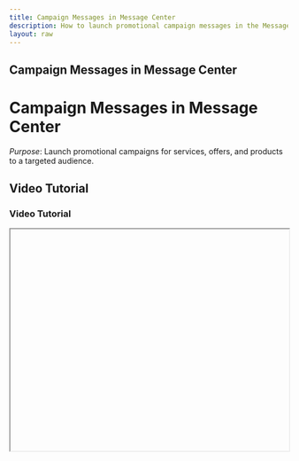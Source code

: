 ```yaml
---
title: Campaign Messages in Message Center
description: How to launch promotional campaign messages in the Message Center.
layout: raw
---
```



<div className="mdx-content">

## Campaign Messages in Message Center

<h1 className="text-3xl font-bold text-gray-900 mb-4">Campaign Messages in Message Center</h1>  

*Purpose*: Launch promotional campaigns for services, offers, and products to a targeted audience.

## Video Tutorial

<h3 className="text-xl font-medium text-gray-800 mb-2">Video Tutorial</h3>

<iframe
  width="100%"
  height="400"
  title="Campaign Messages tutorial"
  allowFullScreen
  className="rounded-lg"
/>

---

## Steps:

<h2 className="text-2xl font-semibold text-gray-800 mt-8 mb-4">Step-by-step Instructions</h2>

❶ **Navigate to the “Promote” section from the dashboard.**

❷ **In the “Message Center” tab, locate and click on “Campaign Messages.”**

❸ **To start a new campaign:**
- Click on the **“New Campaign”** button.
- Choose the category you wish to promote (e.g., Service, Package, Voucher, Membership, Gift Card, or Promo Code).
- Select or upload a visual template (image or poster).
- Define your **target audience** based on criteria like age, gender, or client status.

❹ **Schedule the campaign and send the message via SMS or other enabled channels.**

❺ **Manage existing campaigns, enable/disable messages, and preview campaign performance.**

---

**Tip for First-Time Users**:  
Campaign messages are a powerful way to increase engagement and drive sales.

<div className="space-y-4 mt-6">

<div className="my-10 border-t border-gray-200" />

## More questions about this

<h3 className="text-xl font-semibold text-black mb-4 mt-10"> More questions about this?</h3>
</div>
<div className="space-y-4 mt-6">
  <details className="bg-white rounded-md p-4 border border-gray-300">
  <summary
    className="font-medium text-base text-gray-900"
    style={{
      backgroundColor: 'transparent',
      outline: 'none',
      cursor: 'pointer',
      userSelect: 'none',
      listStyle: 'none',
    }}
  >Can I run multiple campaigns at once?</summary>
   <p className="mt-2 text-sm text-gray-700">
      Yes, you can run several campaigns simultaneously as long as they target different groups or use different timing.
    </p>
  </details>

  <details className="bg-white rounded-md p-4 border border-gray-300">
  <summary
    className="font-medium text-base text-gray-900"
    style={{
      backgroundColor: 'transparent',
      outline: 'none',
      cursor: 'pointer',
      userSelect: 'none',
      listStyle: 'none',
    }}
  >Can I track how well a campaign performed?</summary>
    <p className="mt-2 text-sm text-gray-700">
      Yes, performance metrics such as opens, clicks, and engagement can be reviewed in the campaign overview.
    </p>
  </details>
</div>
</div>

---

<div className="space-y-4 mt-6">

<div className="my-10 border-t border-gray-200" />

<div className="mdx-content mt-10">

Was this article helpful?

<div style={{ display: 'flex', gap: '1rem' }}>
  <button style={{ padding: '0.5rem', borderRadius: '9999px', backgroundColor: '#f0f0f0' }}>
    <FaThumbsUp/>
  </button>
  <button style={{ padding: '0.5rem', borderRadius: '9999px', backgroundColor: '#f0f0f0' }}>
    <FaThumbsDown/>
  </button>
</div>
</div>

---
</div>
